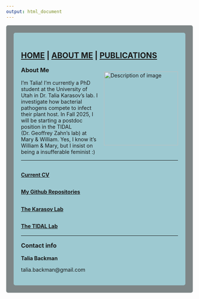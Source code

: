 ```yaml
---
output: html_document
---
```

<style type="text/css">
.main-container {
  max-width: 1800px;
  margin-left: auto;
  margin-right: auto;
}
</style>

<style>
div.gray { background-color:#7e8687; border-radius: 5px; padding: 20px;}
</style>
<div class = "gray">



<style>
div.blue { background-color:#9dc9d1; border-radius: 5px; padding: 20px;}
</style>
<div class = "blue">

## [HOME](http://talia-backman.github.io/) | [ABOUT ME](http://talia-backman.github.io/about_me) | [PUBLICATIONS](http://talia-backman.github.io/publications)

<div style="float: right; margin-left: 15px; margin-bottom: 10px;">
  <img src="./IMG_6974.jpg" alt="Description of image" width="200">
</div>
<p style="text-align: left; font-size: 16px; font-weight: bold;">
  About Me
</p>
I'm Talia! I'm currently a PhD student at the University of Utah in Dr. Talia Karasov's lab. I investigate how bacterial pathogens compete to infect their plant host. 
In Fall 2025, I will be starting a postdoc position in the TIDAL (Dr. Geoffrey Zahn's lab) at Mary & William. Yes, I know it's William & Mary, but I insist on being a insufferable feminist :) 

___
## <span style="font-size: 14px;">**[Current CV](http://talia-backman.github.io/about_me/CV_March2025.pdf)**</span>


## <span style="font-size: 14px;">**[My Github Repositories](https://github.com/talia-backman)**</span>


## <span style="font-size: 14px;">**[The Karasov Lab](https://tkarasovlab.org/)**</span>


## <span style="font-size: 14px;">**[The TIDAL Lab](https://gzahn.github.io/)**</span>


___


<p style="text-align: left; font-size: 16px; font-weight: bold;">
  Contact info
</p>
<p style="text-align: left; font-size: 14px; font-weight: bold;">
  Talia Backman
</p>
<p style="text-align: left; font-size: 14px;">
  talia.backman@gmail.com
</p>

</div>